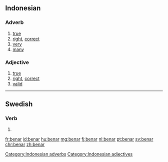 ==Indonesian==

===Adverb===
{{head|id}}

# [[true]]
# [[right]], [[correct]]
# [[very]]
# [[many]]

[[Category:Indonesian adverbs]]

===Adjective===
{{head|id}}

# [[true]]
# [[right]], [[correct]]
# [[valid]]

[[Category:Indonesian adjectives]]
----

==Swedish==

===Verb===
{{head|sv|verb form}}

# {{sv-verb-form-pre|bena}}

[[fr:benar]]
[[id:benar]]
[[hu:benar]]
[[mg:benar]]
[[fj:benar]]
[[nl:benar]]
[[pt:benar]]
[[sv:benar]]
[[chr:benar]]
[[zh:benar]]